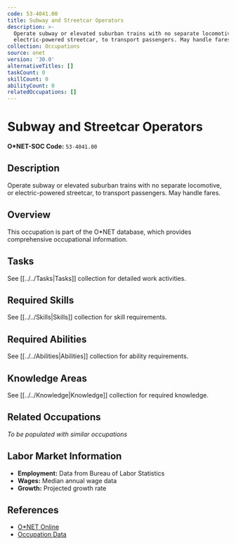 ```yaml
---
code: 53-4041.00
title: Subway and Streetcar Operators
description: >-
  Operate subway or elevated suburban trains with no separate locomotive, or
  electric-powered streetcar, to transport passengers. May handle fares.
collection: Occupations
source: onet
version: '30.0'
alternativeTitles: []
taskCount: 0
skillCount: 0
abilityCount: 0
relatedOccupations: []
---
```

# Subway and Streetcar Operators

**O*NET-SOC Code:** `53-4041.00`

## Description

Operate subway or elevated suburban trains with no separate locomotive, or electric-powered streetcar, to transport passengers. May handle fares.

## Overview

This occupation is part of the O*NET database, which provides comprehensive occupational information.

## Tasks

See [[../../Tasks|Tasks]] collection for detailed work activities.

## Required Skills

See [[../../Skills|Skills]] collection for skill requirements.

## Required Abilities

See [[../../Abilities|Abilities]] collection for ability requirements.

## Knowledge Areas

See [[../../Knowledge|Knowledge]] collection for required knowledge.

## Related Occupations

*To be populated with similar occupations*

## Labor Market Information

- **Employment:** Data from Bureau of Labor Statistics
- **Wages:** Median annual wage data
- **Growth:** Projected growth rate

## References

- [O*NET Online](https://www.onetonline.org/link/summary/53-4041.00)
- [Occupation Data](https://www.onetcenter.org/)
